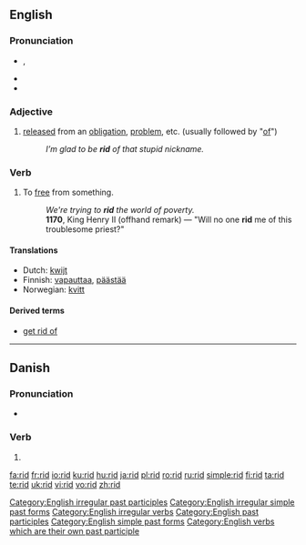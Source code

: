 ==English==

===Pronunciation===
* {{SAMPA|/'/}}, {{IPA|/'rɪd/}}
* {{audio|en-us-rid.ogg|Audio (US)}}
* {{rhymes|ɪd}}

===Adjective===
{{en-adj|-}}

# [[released]] from an [[obligation]], [[problem]], etc. (usually followed by "[[of]]")
#: ''I’m glad to be '''rid''' of that stupid nickname.''

===Verb===
{{en-verb|rids|ridding|'''rid''' or '''[[ridded]]'''|'''[[rid]]''' or '''[[ridden]]'''}}

# To [[free]] from something.
#: ''We're trying to '''rid''' the world of poverty.''
#: '''1170''', King Henry II (offhand remark) — "Will no one '''rid''' me of this troublesome priest?"

====Translations====
* Dutch: [[kwijt]]
* Finnish: [[vapauttaa]], [[päästää]]
* Norwegian: [[kvitt]]

====Derived terms====
* [[get rid of]]

[[Category:English irregular past participles]]
[[Category:English irregular simple past forms]]
[[Category:English irregular verbs]]
[[Category:English past participles]]
[[Category:English simple past forms]]
[[Category:English verbs which are their own past participle]]

----

==Danish==

===Pronunciation===
* {{IPA|/riːd/|[ʁiðˀ]|lang=da}}

===Verb===
{{infl|da|verb form}}

# {{form of|imperative|ride|lang=Danish}}

[[fa:rid]]
[[fr:rid]]
[[io:rid]]
[[ku:rid]]
[[hu:rid]]
[[ja:rid]]
[[pl:rid]]
[[ro:rid]]
[[ru:rid]]
[[simple:rid]]
[[fi:rid]]
[[ta:rid]]
[[te:rid]]
[[uk:rid]]
[[vi:rid]]
[[vo:rid]]
[[zh:rid]]